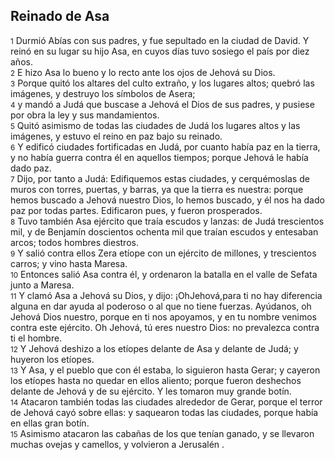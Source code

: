 == Reinado de Asa ==

{{anchor|1}} <small>1</small> Durmió Abías con sus padres, y fue sepultado en la ciudad de David. Y reinó en su lugar su hijo Asa, en cuyos días tuvo sosiego el país por diez años.<br>
{{anchor|2}} <small>2</small> E hizo Asa lo bueno y lo recto ante los ojos de Jehová su Dios.<br>
{{anchor|3}} <small>3</small> Porque quitó los altares del culto extraño, y los lugares altos; quebró las imágenes, y destruyo los símbolos de Asera;<br>
{{anchor|4}} <small>4</small> y mandó a Judá que buscase a Jehová el Dios de sus padres, y pusiese por obra la ley y sus mandamientos.<br>
{{anchor|5}} <small>5</small> Quitó asimismo de todas las ciudades de Judá los lugares altos y las imágenes, y estuvo el reino en paz bajo su reinado.<br>
{{anchor|6}} <small>6</small> Y edificó ciudades fortificadas en Judá, por cuanto había paz en la tierra, y no había guerra contra él en aquellos tiempos; porque Jehová le había dado paz.<br>
{{anchor|7}} <small>7</small> Dijo, por tanto a Judá: Edifiquemos estas ciudades, y cerquémoslas de muros con torres, puertas, y barras, ya que la tierra es nuestra: porque hemos buscado a Jehová nuestro Dios, lo hemos buscado, y él nos ha dado paz por todas partes. Edificaron pues, y fueron prosperados.<br>
{{anchor|8}} <small>8</small> Tuvo también Asa ejército que traía escudos y lanzas: de Judá trescientos mil, y de Benjamín doscientos ochenta mil que traían escudos y entesaban arcos; todos hombres diestros.<br>
{{anchor|9}} <small>9</small> Y salió contra ellos Zera etíope con un ejército de millones, y trescientos carros; y vino hasta Maresa.<br>
{{anchor|10}} <small>10</small> Entonces salió Asa contra él, y ordenaron la batalla en el valle de Sefata junto a Maresa.<br>
{{anchor|11}} <small>11</small> Y clamó Asa a Jehová su Dios, y dijo: ¡OhJehová,para ti no hay diferencia alguna en dar ayuda al poderoso o al que no tiene fuerzas. Ayúdanos, oh Jehová Dios nuestro, porque en ti nos apoyamos, y en tu nombre venimos contra este ejército. Oh Jehová, tú eres nuestro Dios: no prevalezca contra ti el hombre.<br>
{{anchor|12}} <small>12</small> Y Jehová deshizo a los etíopes delante de Asa y delante de Judá; y huyeron los etíopes.<br>
{{anchor|13}} <small>13</small> Y Asa, y el pueblo que con él estaba, lo siguieron hasta Gerar; y cayeron los etíopes hasta no quedar en ellos aliento; porque fueron deshechos delante de Jehová y de su ejército. Y les tomaron muy grande botín.<br>
{{anchor|14}} <small>14</small> Atacaron también todas las ciudades alrededor de Gerar, porque el terror de Jehová cayó sobre ellas: y saquearon todas las ciudades, porque había en ellas gran botín.<br>
{{anchor|15}} <small>15</small> Asimismo atacaron las cabañas de los que tenían ganado, y se llevaron muchas ovejas y camellos, y volvieron a Jerusalén .<br>
